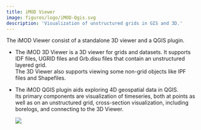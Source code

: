 ```yaml
---
title: iMOD Viewer
image: figures/logo/iMOD-Qgis.svg
description: 'Visualization of unstructured grids in GIS and 3D.'
---
```


The iMOD Viewer consist of a standalone 3D viewer and a QGIS plugin. 

* The iMOD 3D Viewer is a 3D viewer for grids and datasets. 
  It supports IDF files, UGRID files and Grb.disu files that contain an unstructured layered grid.  
  The 3D Viewer also supports viewing some non-grid objects like IPF files and Shapefiles.

* The iMOD QGIS plugin aids exploring 4D geospatial data in QGIS.  
  Its primary components are visualization of timeseries, 
  both at points as well as on an unstructured grid, 
  cross-section visualization, including borelogs, and
  connecting to the 3D Viewer.

  ![](figures/viewer_index/example-dommel.png)